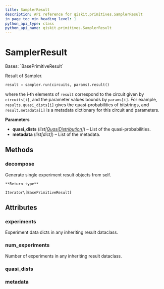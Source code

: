 ```yaml
---
title: SamplerResult
description: API reference for qiskit.primitives.SamplerResult
in_page_toc_min_heading_level: 1
python_api_type: class
python_api_name: qiskit.primitives.SamplerResult
---
```


# SamplerResult

<Class id="qiskit.primitives.SamplerResult" isDedicatedPage={true} github="https://github.com/qiskit/qiskit/tree/stable/0.24/qiskit/primitives/base/sampler_result.py" signature="SamplerResult(quasi_dists, metadata)">
  Bases: `BasePrimitiveResult`

  Result of Sampler.

  ```python
  result = sampler.run(circuits, params).result()
  ```

  where the i-th elements of `result` correspond to the circuit given by `circuits[i]`, and the parameter values bounds by `params[i]`. For example, `results.quasi_dists[i]` gives the quasi-probabilities of bitstrings, and `result.metadata[i]` is a metadata dictionary for this circuit and parameters.

  **Parameters**

  *   **quasi\_dists** (*list\[*[*QuasiDistribution*](qiskit.result.QuasiDistribution "qiskit.result.QuasiDistribution")*]*) – List of the quasi-probabilities.
  *   **metadata** (*list\[dict]*) – List of the metadata.

  ## Methods

  <span id="qiskit-primitives-samplerresult-decompose" />

  ### decompose

  <Function id="qiskit.primitives.SamplerResult.decompose" signature="SamplerResult.decompose()">
    Generate single experiment result objects from self.

    **Return type**

    Iterator\[BasePrimitiveResult]
  </Function>

  ## Attributes

  ### experiments

  <Attribute id="qiskit.primitives.SamplerResult.experiments">
    Experiment data dicts in any inheriting result dataclass.
  </Attribute>

  ### num\_experiments

  <Attribute id="qiskit.primitives.SamplerResult.num_experiments">
    Number of experiments in any inheriting result dataclass.
  </Attribute>

  ### quasi\_dists

  <Attribute id="qiskit.primitives.SamplerResult.quasi_dists" attributeTypeHint="list[QuasiDistribution]" />

  ### metadata

  <Attribute id="qiskit.primitives.SamplerResult.metadata" attributeTypeHint="list[dict[str, Any]]" />
</Class>

